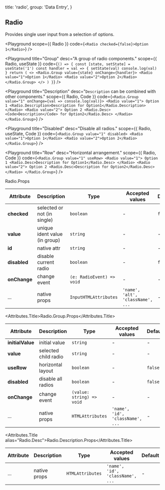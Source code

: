 
  title: 'radio',
  group: 'Data Entry',
}

## Radio

Provides single user input from a selection of options.

<Playground
  scope={{ Radio }}
  code={`
<Radio checked={false}>Option 1</Radio>
`} />

<Playground
  title="Group"
  desc="A group of radio components."
  scope={{ Radio, useState }}
  code={`
() => {
  const [state, setState] = useState('1')
  const handler = val => {
    setState(val)
    console.log(val)
  }
  return (
    <>
      <Radio.Group value={state} onChange={handler}>
        <Radio value="1">Option 1</Radio>
        <Radio value="2">Option 2</Radio>
      </Radio.Group>
    </>
  )
}
`} />

<Playground
  title="Description"
  desc="`Description` can be combined with other components."
  scope={{ Radio, Code }}
  code={`
<Radio.Group value="1" onChange={val => console.log(val)}>
  <Radio value="1">
    Option 1
    <Radio.Description>Description for Option1</Radio.Description>
  </Radio>
  <Radio value="2">
    Option 2
    <Radio.Desc><Code>Description</Code> for Option2</Radio.Desc>
  </Radio>
</Radio.Group>
`} />


<Playground
  title="Disabled"
  desc="Disable all radios."
  scope={{ Radio, useState, Code }}
  code={`
<Radio.Group value="1" disabled>
  <Radio value="1">Option 1</Radio>
  <Radio value="2">Option 2</Radio>
</Radio.Group>
`} />

<Playground
  title="Row"
  desc="Horizontal arrangement."
  scope={{ Radio, Code }}
  code={`
<Radio.Group value="1" useRow>
  <Radio value="1">
    Option 1
    <Radio.Desc>Description for Option1</Radio.Desc>
  </Radio>
  <Radio value="2">
    Option 2
    <Radio.Desc>Description for Option2</Radio.Desc>
  </Radio>
</Radio.Group>
`} />


<Attributes edit="/pages/docs/components/radio.mdx">
<Attributes.Title>Radio.Props</Attributes.Title>

| Attribute | Description | Type | Accepted values | Default
| ---------- | ---------- | ---- |  -------------- | ------ |
| **checked** | selected or not (in single) | `boolean` | - | `false` |
| **value** | unique ident value (in group) | `string` | - | - |
| **id** | native attr | `string` | - | - |
| **disabled** | disable current radio | `boolean` | - | `false` |
| **onChange** | change event | `(e: RadioEvent) => void` | - | - |
| ... | native props | `InputHTMLAttributes` | `'name', 'alt', 'className', ...` | - |

<Attributes.Title>Radio.Group.Props</Attributes.Title>

| Attribute | Description | Type | Accepted values | Default
| ---------- | ---------- | ---- |  -------------- | ------ |
| **initialValue** | initial value | `string` | - | - |
| **value** | selected child radio | `string` | - | - |
| **useRow** | horizontal layout | `boolean` | - | `false` |
| **disabled** | disable all radios | `boolean` | - | `false` |
| **onChange** | change event | `(value: string) => void` | - | - |
| ... | native props | `HTMLAttributes` | `'name', 'id', 'className', ...` | - |

<Attributes.Title alias="Radio.Desc">Radio.Description.Props</Attributes.Title>

| Attribute | Description | Type | Accepted values | Default
| ---------- | ---------- | ---- |  -------------- | ------ |
| ... | native props | `HTMLAttributes` | `'name', 'id', 'className', ...` | - |

</Attributes>

